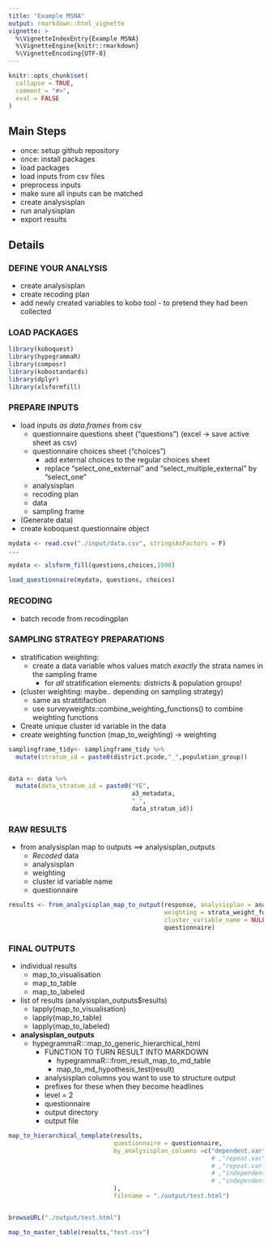 ```yaml
---
title: "Example MSNA"
output: rmarkdown::html_vignette
vignette: >
  %\VignetteIndexEntry{Example MSNA}
  %\VignetteEngine{knitr::rmarkdown}
  %\VignetteEncoding{UTF-8}
---
```


```r
knitr::opts_chunk$set(
  collapse = TRUE,
  comment = "#>",
  eval = FALSE
)
```


## Main Steps

- once: setup github repository
- once: install packages
- load packages
- load inputs from csv files
- preprocess inputs
- make sure all inputs can be matched
- create analysisplan
- run analysisplan
- export results

## Details

### DEFINE YOUR ANALYSIS

- create analysisplan 
- create recoding plan
- add newly created variables to kobo tool - to pretend they had been collected

### LOAD PACKAGES


```r
library(koboquest)
library(hypegrammaR)
library(composr)
library(kobostandards)
library(dplyr)
library(xlsformfill)
```


### PREPARE INPUTS

- load inputs _as data.frames_ from csv
    - questionnaire questions sheet ("questions") (excel -> save active sheet as csv)
    - questionnaire choices sheet ("choices")
        - add external choices to the regular choices sheet
        - replace "select_one_external" and "select_multiple_external" by "select_one"
    - analysisplan
    - recoding plan
    - data
    - sampling frame
- (Generate data)
- create koboquest questionnaire object

```r
mydata <- read.csv("./input/data.csv", stringsAsFactors = F)
...

```

```r
mydata <- xlsform_fill(questions,choices,1000)

```

```r
load_questionnaire(mydata, questions, choices)
```
### RECODING

- batch recode from recodingplan



### SAMPLING STRATEGY PREPARATIONS
- stratification weighting:
    - create a data variable whos values match _exactly_ the strata names in the sampling frame
        - for _all_ stratification elements: districts & population groups!
- (cluster weighting: maybe.. depending on sampling strategy)
    - same as stratitifaction
    - use surveyweights::combine_weighting_functions() to combine weighting functions
- Create unique cluster id variable in the data
- create weighting function (map_to_weighting) -> weighting

```r

samplingframe_tidy<- samplingframe_tidy %>%
  mutate(stratum_id = paste0(district.pcode,"_",population_group))


data <- data %>%
  mutate(data_stratum_id = paste0("YE",
                                  a3_metadata,
                                  "_",
                                  data_stratum_id))  

```

### RAW RESULTS

- from analysisplan map to outputs ==> analysisplan_outputs
    - _Recoded_ data
    - analysisplan
    - weighting
    - cluster id variable name
    - questionnaire

```r


results <- from_analysisplan_map_to_output(response, analysisplan = analysisplan[1:20,],
                                           weighting = strata_weight_fun,
                                           cluster_variable_name = NULL,
                                           questionnaire)
```


### FINAL OUTPUTS
- individual results
    - map_to_visualisation
    - map_to_table
    - map_to_labeled
- list of results (analysisplan_outputs$results)
    - lapply(map_to_visualisation)
    - lapply(map_to_table)
    - lapply(map_to_labeled)
- **analysisplan_outputs**
    - hypegrammaR:::map_to_generic_hierarchical_html
        - FUNCTION TO TURN RESULT INTO MARKDOWN
            - hypegrammaR:::from_result_map_to_md_table
            - map_to_md_hypothesis_test(result)
        - analysisplan columns you want to use to structure output
        - prefixes for these when they become headlines
        - level = 2
        - questionnaire
        - output directory
        - output file

```r


map_to_hierarchical_template(results,
                             questionnaire = questionnaire,
                             by_analysisplan_columns =c("dependent.var"
                                                        # ,"repeat.var"
                                                        # ,"repeat.var.value"
                                                        # ,"independent.var",
                                                        # ,"independent.var.value"
                             ),
                             filename = "./output/test.html")


browseURL("./output/test.html")

map_to_master_table(results,"test.csv")
```







